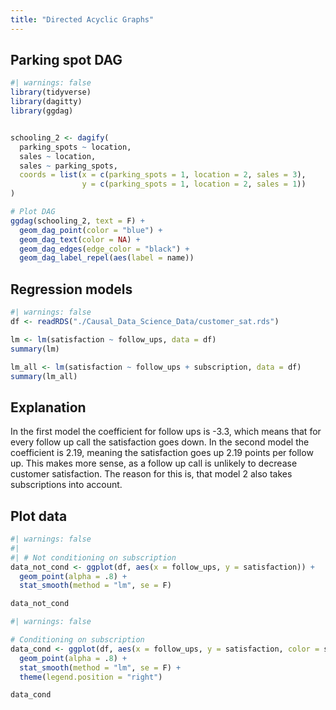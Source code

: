 ```yaml
---
title: "Directed Acyclic Graphs"
---
```



## Parking spot DAG
```r
#| warnings: false
library(tidyverse)
library(dagitty)
library(ggdag)


schooling_2 <- dagify(
  parking_spots ~ location,
  sales ~ location,
  sales ~ parking_spots,
  coords = list(x = c(parking_spots = 1, location = 2, sales = 3),
                y = c(parking_spots = 1, location = 2, sales = 1))
)

# Plot DAG
ggdag(schooling_2, text = F) +
  geom_dag_point(color = "blue") +
  geom_dag_text(color = NA) +
  geom_dag_edges(edge_color = "black") +
  geom_dag_label_repel(aes(label = name))

```

## Regression models
```r
#| warnings: false
df <- readRDS("./Causal_Data_Science_Data/customer_sat.rds")

lm <- lm(satisfaction ~ follow_ups, data = df)
summary(lm)

lm_all <- lm(satisfaction ~ follow_ups + subscription, data = df)
summary(lm_all)
```

## Explanation
In the first model the coefficient for follow ups is -3.3, which means that for every follow up call the satisfaction goes down.
In the second model the coefficient is 2.19, meaning the satisfaction goes up 2.19 points per follow up. 
This makes more sense, as a follow up call is unlikely to decrease customer satisfaction. The reason for this is, that model 2 also takes subscriptions into account.

## Plot data
````r
#| warnings: false
#| 
#| # Not conditioning on subscription
data_not_cond <- ggplot(df, aes(x = follow_ups, y = satisfaction)) +
  geom_point(alpha = .8) +
  stat_smooth(method = "lm", se = F)

data_not_cond
````

````r
#| warnings: false

# Conditioning on subscription  
data_cond <- ggplot(df, aes(x = follow_ups, y = satisfaction, color = subscription)) +
  geom_point(alpha = .8) +
  stat_smooth(method = "lm", se = F) +
  theme(legend.position = "right")

data_cond
````


